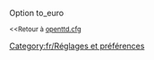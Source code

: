 {{fr/Amorce}}
Option to_euro

<small><<Retour à [[fr/Archive/Manual/Settings/Openttd.cfg|openttd.cfg]]</small>
[[Category:fr/Réglages et préférences]]